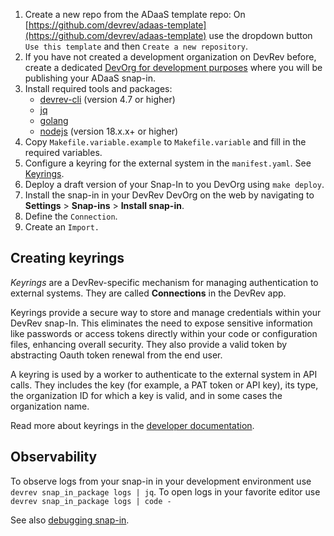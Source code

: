 1. Create a new repo from the ADaaS template repo:
On [https://github.com/devrev/adaas-template](https://github.com/devrev/adaas-template) use the dropdown button `Use this template` and
then `Create a new repository`.
2. If you have not created a development organization on DevRev before, create a dedicated
[DevOrg for development purposes](https://app.devrev.ai/) where you will be publishing your ADaaS snap-in.
3. Install required tools and packages:
   - [devrev-cli](https://developer.devrev.ai/snapin-development/references/cli-install) (version 4.7 or higher)
   - [jq](https://stedolan.github.io/jq)
   - [golang](https://go.dev/doc/install)
   - [nodejs](https://nodejs.org/en/download/package-manager) (version 18.x.x+ or higher)
4. Copy `Makefile.variable.example` to `Makefile.variable` and fill in the required variables.
5. Configure a keyring for the external system in the `manifest.yaml`.
See [Keyrings](../references/keyrings/introduction.mdx).
6. Deploy a draft version of your Snap-In to you DevOrg using `make deploy`.
7. Install the snap-in in your DevRev DevOrg on the web by navigating to **Settings** > **Snap-ins** > **Install snap-in**.
8. Define the `Connection`.
9. Create an `Import.`


## Creating keyrings

_Keyrings_ are a DevRev-specific mechanism for managing authentication to external systems.
They are called **Connections** in the DevRev app.

Keyrings provide a secure way to store and manage credentials within your DevRev snap-In.
This eliminates the need to expose sensitive information like passwords
or access tokens directly within your code or configuration files, enhancing overall security. They also provide a valid
token by abstracting Oauth token renewal from the end user.

A keyring is used by a worker to authenticate to the external system in API calls. They includes the key (for example,
a PAT token or API key), its type, the organization ID for which a key is valid, and in some cases the organization name.

Read more about keyrings in the [developer documentation](/snapin-development/references/keyrings).


## Observability

To observe logs from your snap-in in your development environment use `devrev snap_in_package logs | jq`.
To open logs in your favorite editor use `devrev snap_in_package logs | code -`

See also [debugging snap-in](/snapin-development/debugging).
